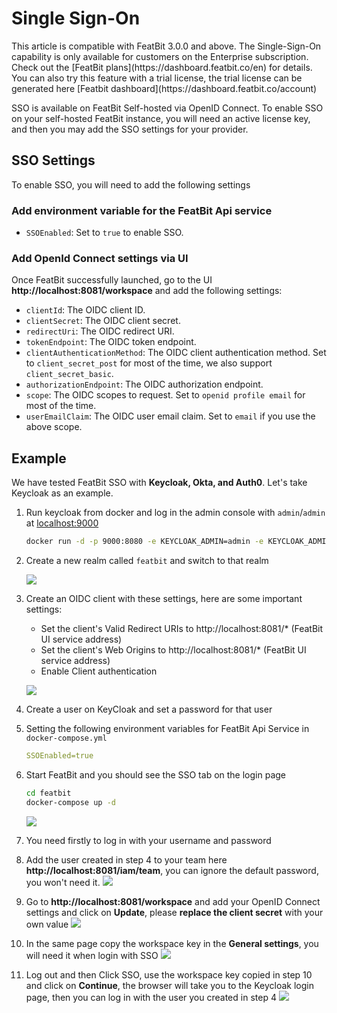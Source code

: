 
# Single Sign-On

<Callout type="info">
    This article is compatible with FeatBit 3.0.0 and above.
</Callout>

<Callout type="info">
    The Single-Sign-On capability is only available for customers on the Enterprise subscription. Check out the [FeatBit plans](https://dashboard.featbit.co/en) for details. You can also try this feature with a trial license, the trial license can be generated here [Featbit dashboard](https://dashboard.featbit.co/account)
</Callout>

SSO is available on FeatBit Self-hosted via OpenID Connect. To enable SSO on your self-hosted FeatBit instance, you will need an active license key, and then you may add the SSO settings for your provider.

## SSO Settings

To enable SSO, you will need to add the following settings

### Add environment variable for the FeatBit Api service

- `SSOEnabled`: Set to `true` to enable SSO.

### Add OpenId Connect settings via UI

Once FeatBit successfully launched, go to the UI **http://localhost:8081/workspace** and add the following settings:

- `clientId`: The OIDC client ID.
- `clientSecret`: The OIDC client secret.
- `redirectUri`: The OIDC redirect URI.
- `tokenEndpoint`: The OIDC token endpoint.
- `clientAuthenticationMethod`: The OIDC client authentication method. Set to `client_secret_post` for most of the time, we also support `client_secret_basic`.
- `authorizationEndpoint`: The OIDC authorization endpoint.
- `scope`: The OIDC scopes to request. Set to `openid profile email` for most of the time.
- `userEmailClaim`: The OIDC user email claim. Set to `email` if you use the above scope.

## Example

We have tested FeatBit SSO with **Keycloak, Okta, and Auth0**. Let's take Keycloak as an example.

1. Run keycloak from docker and log in the admin console with `admin`/`admin` at [localhost:9000](http://localhost:9000)
    ```bash
    docker run -d -p 9000:8080 -e KEYCLOAK_ADMIN=admin -e KEYCLOAK_ADMIN_PASSWORD=admin --name=keycloak quay.io/keycloak/keycloak:22.0.1 start-dev
    ```
2. Create a new realm called `featbit` and switch to that realm

    ![](../integrations/assets/single-sign-on/create-realm.png)
3. Create an OIDC client with these settings, here are some important settings:
    - Set the client's Valid Redirect URIs to http://localhost:8081/* (FeatBit UI service address)
    - Set the client's Web Origins to http://localhost:8081/* (FeatBit UI service address)
    - Enable Client authentication

    ![](../integrations/assets/single-sign-on/client-settings.png)

4. Create a user on KeyCloak and set a password for that user

5. Setting the following environment variables for FeatBit Api Service in `docker-compose.yml`

    ```yaml
    SSOEnabled=true
    ```
6. Start FeatBit and you should see the SSO tab on the login page
    ```bash
    cd featbit
    docker-compose up -d
    ```
    ![](../integrations/assets/single-sign-on/login-page.png)

7. You need firstly to log in with your username and password

8. Add the user created in step 4 to your team here **http://localhost:8081/iam/team**, you can ignore the default password, you won't need it.
![](../integrations/assets/single-sign-on/invite-member.png)

9. Go to **http://localhost:8081/workspace** and add your OpenID Connect settings and click on **Update**, please **replace the client secret** with your own value
![](../integrations/assets/single-sign-on/oidc-settings.png)

10. In the same page copy the workspace key in the **General settings**, you will need it when login with SSO
![](../integrations/assets/single-sign-on/ws-key.png)

11. Log out and then Click SSO, use the workspace key copied in step 10 and click on **Continue**, the browser will take you to the Keycloak login page, then you can log in with the user you created in step 4
![](../integrations/assets/single-sign-on/login-page.png)


